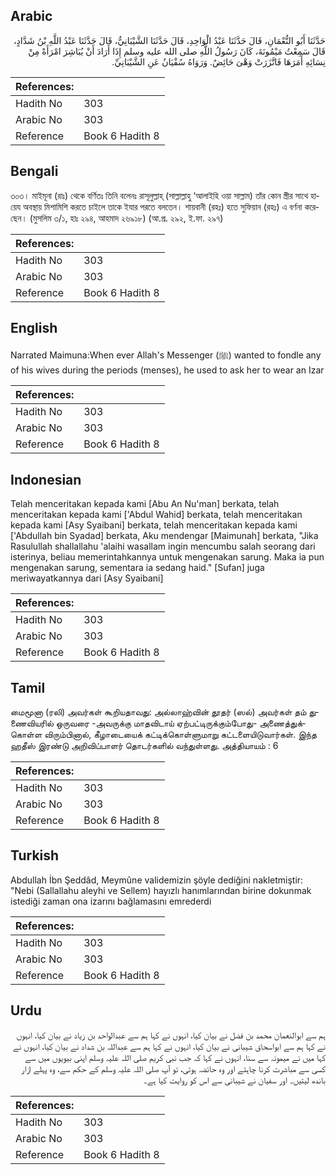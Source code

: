 ## Arabic


<div dir="rtl" lang="ar" style={{fontSize:'larger',backgroundColor:'#f8f9fa',padding:20}}>
حَدَّثَنَا أَبُو النُّعْمَانِ، قَالَ حَدَّثَنَا عَبْدُ الْوَاحِدِ، قَالَ حَدَّثَنَا الشَّيْبَانِيُّ، قَالَ حَدَّثَنَا عَبْدُ اللَّهِ بْنُ شَدَّادٍ، قَالَ سَمِعْتُ مَيْمُونَةَ، كَانَ رَسُولُ اللَّهِ صلى الله عليه وسلم إِذَا أَرَادَ أَنْ يُبَاشِرَ امْرَأَةً مِنْ نِسَائِهِ أَمَرَهَا فَاتَّزَرَتْ وَهْىَ حَائِضٌ‏.‏ وَرَوَاهُ سُفْيَانُ عَنِ الشَّيْبَانِيِّ‏.‏
</div>
<div style={{backgroundColor:'#f8f9fa',padding:20, marginBottom: 10}}><table> <thead> <tr> <th>References:</th> <th></th> </tr> </thead> <tbody><tr><td>Hadith No</td><td>303</td></tr><tr><td>Arabic No</td><td>303</td></tr><tr><td>Reference</td><td>Book 6 Hadith 8</td></tr></tbody></table></div>

## Bengali


<div dir="ltr" lang="bn" style={{fontSize:'larger',backgroundColor:'#f8f9fa',padding:20}}>
৩০৩। মাইমূনা (রাঃ) থেকে বর্ণিতঃ তিনি বলেনঃ রাসূলুল্লাহ্‌ (সাল্লাল্লাহু ‘আলাইহি ওয়া সাল্লাম) তাঁর কোন স্ত্রীর সাথে হায়েয অবস্থায় মিশামিশি করতে চাইলে তাকে ইযার পরতে বলতেন। শায়বানী (রহঃ) হতে সুফিয়ান (রহঃ) এ বর্ণনা করেছেন। (মুসলিম ৩/১, হাঃ ২৯৪, আহমাদ ২৬৯১৮) (আ.প্র. ২৯২, ই.ফা. ২৯৭)
</div>
<div style={{backgroundColor:'#f8f9fa',padding:20, marginBottom: 10}}><table> <thead> <tr> <th>References:</th> <th></th> </tr> </thead> <tbody><tr><td>Hadith No</td><td>303</td></tr><tr><td>Arabic No</td><td>303</td></tr><tr><td>Reference</td><td>Book 6 Hadith 8</td></tr></tbody></table></div>

## English


<div dir="ltr" lang="en" style={{fontSize:'larger',backgroundColor:'#f8f9fa',padding:20}}>
Narrated Maimuna:When ever Allah's Messenger (ﷺ) wanted to fondle any of his wives during the periods (menses), he used to ask her to wear an Izar
</div>
<div style={{backgroundColor:'#f8f9fa',padding:20, marginBottom: 10}}><table> <thead> <tr> <th>References:</th> <th></th> </tr> </thead> <tbody><tr><td>Hadith No</td><td>303</td></tr><tr><td>Arabic No</td><td>303</td></tr><tr><td>Reference</td><td>Book 6 Hadith 8</td></tr></tbody></table></div>

## Indonesian


<div dir="ltr" lang="id" style={{fontSize:'larger',backgroundColor:'#f8f9fa',padding:20}}>
Telah menceritakan kepada kami [Abu An Nu'man] berkata, telah menceritakan kepada kami ['Abdul Wahid] berkata, telah menceritakan kepada kami [Asy Syaibani] berkata, telah menceritakan kepada kami ['Abdullah bin Syadad] berkata, Aku mendengar [Maimunah] berkata, "Jika Rasulullah shallallahu 'alaihi wasallam ingin mencumbu salah seorang dari isterinya, beliau memerintahkannya untuk mengenakan sarung. Maka ia pun mengenakan sarung, sementara ia sedang haid." [Sufan] juga meriwayatkannya dari [Asy Syaibani]
</div>
<div style={{backgroundColor:'#f8f9fa',padding:20, marginBottom: 10}}><table> <thead> <tr> <th>References:</th> <th></th> </tr> </thead> <tbody><tr><td>Hadith No</td><td>303</td></tr><tr><td>Arabic No</td><td>303</td></tr><tr><td>Reference</td><td>Book 6 Hadith 8</td></tr></tbody></table></div>

## Tamil


<div dir="ltr" lang="ta" style={{fontSize:'larger',backgroundColor:'#f8f9fa',padding:20}}>
மைமூனா (ரலி) அவர்கள் கூறியதாவது: அல்லாஹ்வின் தூதர் (ஸல்) அவர்கள் தம் துணைவியரில் ஒருவரை -அவருக்கு மாதவிடாய் ஏற்பட்டிருக்கும்போது- அணைத்துக்கொள்ள விரும்பினால், கீழாடையைக் கட்டிக்கொள்ளுமாறு கட்டளையிடுவார்கள். இந்த ஹதீஸ் இரண்டு அறிவிப்பாளர் தொடர்களில் வந்துள்ளது. அத்தியாயம் : 6
</div>
<div style={{backgroundColor:'#f8f9fa',padding:20, marginBottom: 10}}><table> <thead> <tr> <th>References:</th> <th></th> </tr> </thead> <tbody><tr><td>Hadith No</td><td>303</td></tr><tr><td>Arabic No</td><td>303</td></tr><tr><td>Reference</td><td>Book 6 Hadith 8</td></tr></tbody></table></div>

## Turkish


<div dir="ltr" lang="tr" style={{fontSize:'larger',backgroundColor:'#f8f9fa',padding:20}}>
Abdullah İbn Şeddâd, Meymûne validemizin şöyle dediğini nakletmiştir: "Nebi (Sallallahu aleyhi ve Sellem) hayızlı hanımlarından birine dokunmak istediği zaman ona izarını bağlamasını emrederdi
</div>
<div style={{backgroundColor:'#f8f9fa',padding:20, marginBottom: 10}}><table> <thead> <tr> <th>References:</th> <th></th> </tr> </thead> <tbody><tr><td>Hadith No</td><td>303</td></tr><tr><td>Arabic No</td><td>303</td></tr><tr><td>Reference</td><td>Book 6 Hadith 8</td></tr></tbody></table></div>

## Urdu


<div dir="rtl" lang="ur" style={{fontSize:'larger',backgroundColor:'#f8f9fa',padding:20}}>
ہم سے ابوالنعمان محمد بن فضل نے بیان کیا، انہوں نے کہا ہم سے عبدالواحد بن زیاد نے بیان کیا، انہوں نے کہا ہم سے ابواسحاق شیبانی نے بیان کیا، انہوں نے کہا ہم سے عبداللہ بن شداد نے بیان کیا، انہوں نے کہا میں نے میمونہ سے سنا، انہوں نے کہا کہ جب نبی کریم صلی اللہ علیہ وسلم اپنی بیویوں میں سے کسی سے مباشرت کرنا چاہتے اور وہ حائضہ ہوتی، تو آپ صلی اللہ علیہ وسلم کے حکم سے، وہ پہلے ازار باندھ لیتیں۔ اور سفیان نے شیبانی سے اس کو روایت کیا ہے۔
</div>
<div style={{backgroundColor:'#f8f9fa',padding:20, marginBottom: 10}}><table> <thead> <tr> <th>References:</th> <th></th> </tr> </thead> <tbody><tr><td>Hadith No</td><td>303</td></tr><tr><td>Arabic No</td><td>303</td></tr><tr><td>Reference</td><td>Book 6 Hadith 8</td></tr></tbody></table></div>